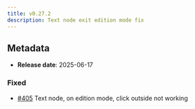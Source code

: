 ```yaml
---
title: v0.27.2
description: Text node exit edition mode fix
---
```


## Metadata

- **Release date**: 2025-06-17

### Fixed

- [#405](https://github.com/InditexTech/weavejs/issues/405) Text node, on edition mode, click outside not working
